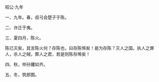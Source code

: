 

昭公·九年

一、九年。春，叔弓会楚子于陈。

二、许迁于夷。

三、夏四月，陈火。

陈已灭矣，其言陈火何？存陈也，曰存陈悕矣！曷为存陈？灭人之国，执人之罪人，杀人之贼，葬人之君，若是则陈存悕矣！

四、秋，仲孙貜如齐。

五、冬，筑郎囿。

